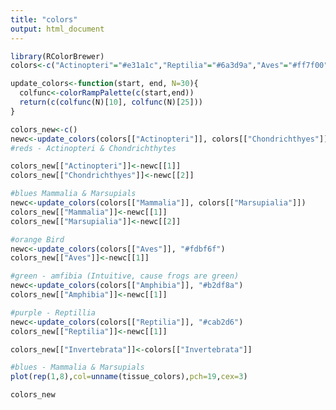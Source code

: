 ```yaml
---
title: "colors"
output: html_document
---
```



```r
library(RColorBrewer)
colors<-c("Actinopteri"="#e31a1c","Reptilia"="#6a3d9a","Aves"="#ff7f00","Chondrichthyes"="#fb9a99","Invertebrata"="#cfcfcf","Mammalia"="#1f78b4","Amphibia"="#33a02c","Marsupialia"="#a6cee3")
```

```r
update_colors<-function(start, end, N=30){
  colfunc<-colorRampPalette(c(start,end))
  return(c(colfunc(N)[10], colfunc(N)[25]))
}
```



```r
colors_new<-c()
newc<-update_colors(colors[["Actinopteri"]], colors[["Chondrichthyes"]])
#reds - Actinopteri & Chondrichthytes

colors_new[["Actinopteri"]]<-newc[[1]]
colors_new[["Chondrichthyes"]]<-newc[[2]]

#blues Mammalia & Marsupials
newc<-update_colors(colors[["Mammalia"]], colors[["Marsupialia"]])
colors_new[["Mammalia"]]<-newc[[1]]
colors_new[["Marsupialia"]]<-newc[[2]]

#orange Bird 
newc<-update_colors(colors[["Aves"]], "#fdbf6f")
colors_new[["Aves"]]<-newc[[1]]

#green - amfibia (Intuitive, cause frogs are green)
newc<-update_colors(colors[["Amphibia"]], "#b2df8a")
colors_new[["Amphibia"]]<-newc[[1]]

#purple - Reptillia
newc<-update_colors(colors[["Reptilia"]], "#cab2d6")
colors_new[["Reptilia"]]<-newc[[1]]

colors_new[["Invertebrata"]]<-colors[["Invertebrata"]]
```


```r
#blues - Mammalia & Marsupials
plot(rep(1,8),col=unname(tissue_colors),pch=19,cex=3)
```

```r
colors_new
```

